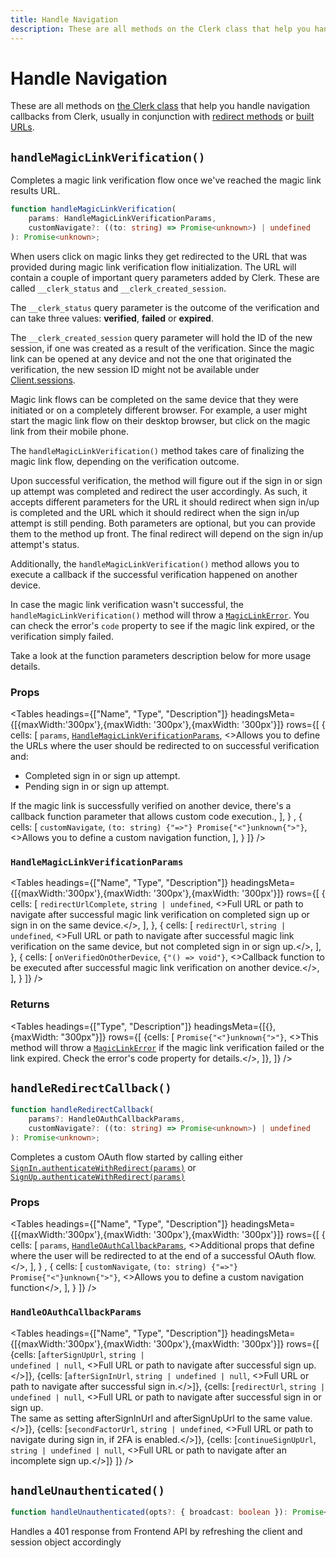 ```yaml
---
title: Handle Navigation
description: These are all methods on the Clerk class that help you handle navigation callbacks from Clerk, usually in conjunction with redirect methods or built urls.
---
```



# Handle Navigation

These are all methods on [the Clerk class](/docs/references/javascript/clerk/clerk) that help you handle navigation callbacks from Clerk, usually in conjunction with [redirect methods](/docs/references/javascript/clerk/redirect-methods) or [built URLs](/docs/references/javascript/clerk/build-urls).

## `handleMagicLinkVerification()`

Completes a magic link verification flow once we've reached the magic link results URL.

```typescript
function handleMagicLinkVerification(
    params: HandleMagicLinkVerificationParams,
    customNavigate?: ((to: string) => Promise<unknown>) | undefined
): Promise<unknown>;
```

When users click on magic links they get redirected to the URL that was provided during magic link verification flow initialization. The URL will contain a couple of important query parameters added by Clerk. These are called `__clerk_status` and `__clerk_created_session`.

The `__clerk_status` query parameter is the outcome of the verification and can take three values: **verified**, **failed** or **expired**.

The `__clerk_created_session` query parameter will hold the ID of the new session, if one was created as a result of the verification. Since the magic link can be opened at any device and not the one that originated the verification, the new session ID might not be available under [Client.sessions](/docs/references/javascript/client).

Magic link flows can be completed on the same device that they were initiated or on a completely different browser. For example, a user might start the magic link flow on their desktop browser, but click on the magic link from their mobile phone.

The `handleMagicLinkVerification()` method takes care of finalizing the magic link flow, depending on the verification outcome.

Upon successful verification, the method will figure out if the sign in or sign up attempt was completed and redirect the user accordingly. As such, it accepts different parameters for the URL it should redirect when sign in/up is completed and the URL which it should redirect when the sign in/up attempt is still pending. Both parameters are optional, but you can provide them to the method up front. The final redirect will depend on the sign in/up attempt's status.

Additionally, the `handleMagicLinkVerification()` method allows you to execute a callback if the successful verification happened on another device.

In case the magic link verification wasn't successful, the `handleMagicLinkVerification()` method will throw a [`MagicLinkError`](/docs/authentication/custom-flows/magic-links). You can check the error's `code` property to see if the magic link expired, or the verification simply failed.

Take a look at the function parameters description below for more usage details.

### Props


<Tables
  headings={["Name", "Type", "Description"]}
  headingsMeta={[{maxWidth:'300px'},{maxWidth: '300px'},{maxWidth: '300px'}]}
  rows={[
  {
  cells: [
  <code>params</code>,
  <code><a href="#handle-magic-link-verification-params">HandleMagicLinkVerificationParams</a></code>,
  <>Allows you to define the URLs where the user should be redirected to on successful verification and:
  <ul><li>Completed sign in or sign up attempt.</li>
  <li>Pending sign in or sign up attempt.</li>
  </ul>
  If the magic link is successfully verified on another device, there's a callback function parameter that allows custom code execution.</>,
  ],
  }
    ,
    {
    cells: [
    <code>customNavigate</code>,
    <code>(to: string) {"=>"} Promise{"<"}unknown{">"}</code>,
    <>Allows you to define a custom navigation function</>,
    ],
    }
  ]}
/>

### `HandleMagicLinkVerificationParams`

<Tables
  headings={["Name", "Type", "Description"]}
  headingsMeta={[{maxWidth:'300px'},{maxWidth: '300px'},{maxWidth: '300px'}]}
  rows={[
  {
  cells: [
  <code>redirectUrlComplete</code>,
  <code>string | undefined</code>,
  <>Full URL or path to navigate after successful magic link verification on completed sign up or sign in on the same device.</>,
  ],
  },
  {
  cells: [
  <code>redirectUrl</code>,
  <code>string | undefined</code>,
  <>Full URL or path to navigate after successful magic link verification on the same device, but not completed sign in or sign up.</>,
  ],
  },
  {
  cells: [
  <code>onVerifiedOnOtherDevice</code>,
  <code>{"() => void"}</code>,
  <>Callback function to be executed after successful magic link verification on another device.</>,
  ],
  }
  ]}
/>

### Returns


<Tables
  headings={["Type", "Description"]}
  headingsMeta={[{}, {maxWidth: "300px"}]}
  rows={[
  {cells: [
  <code>Promise{"<"}unknown{">"}</code>,
  <>This method will throw a <code><a href="/docs/references/javascript/types/magic-link-error">MagicLinkError</a></code> if the magic link verification failed or the link expired. Check the error's code property for details.</>,
  ]},
  ]}
/>

## `handleRedirectCallback()`

```typescript
function handleRedirectCallback(
    params?: HandleOAuthCallbackParams,
    customNavigate?: ((to: string) => Promise<unknown>) | undefined
): Promise<unknown>;
```

Completes a custom OAuth flow started by calling either [`SignIn.authenticateWithRedirect(params)`](/docs/references/javascript/clerk/sign-in) or [`SignUp.authenticateWithRedirect(params)`](/docs/references/javascript/clerk/sign-up)

### Props

<Tables
  headings={["Name", "Type", "Description"]}
  headingsMeta={[{maxWidth:'300px'},{maxWidth: '300px'},{maxWidth: '300px'}]}
  rows={[
  {
  cells: [
  <code>params</code>,
  <code><a href="#handle-o-auth-callback-params">HandleOAuthCallbackParams</a></code>,
  <>Additional props that define where the user will be redirected to at the end of a successful OAuth flow.</>,
  ],
  }
    ,
    {
    cells: [
    <code>customNavigate</code>,
    <code>(to: string) {"=>"} Promise{"<"}unknown{">"}</code>,
    <>Allows you to define a custom navigation function</>,
    ],
    }
  ]}
/>

### `HandleOAuthCallbackParams`

<Tables
  headings={["Name", "Type", "Description"]}
  headingsMeta={[{maxWidth:'300px'},{maxWidth: '300px'},{maxWidth: '300px'}]}
  rows={[
    {cells: [<code>afterSignUpUrl</code>, <code>string | undefined | null</code>, <>Full URL or path to navigate after successful sign up.</>]},
{cells: [<code>afterSignInUrl</code>, <code>string | undefined | null</code>, <>Full URL or path to navigate after successful sign in.</>]},
{cells: [<code>redirectUrl</code>, <code>string | undefined | null</code>, <>Full URL or path to navigate after successful sign in or sign up.<br/>The same as setting afterSignInUrl and afterSignUpUrl to the same value.</>]},
{cells: [<code>secondFactorUrl</code>, <code>string | undefined</code>, <>Full URL or path to navigate during sign in, if 2FA is enabled.</>]},
{cells: [<code>continueSignUpUrl</code>, <code>string | undefined | null</code>, <>Full URL or path to navigate after an incomplete sign up.</>]}
  ]}
/>

## `handleUnauthenticated()`

```typescript
function handleUnauthenticated(opts?: { broadcast: boolean }): Promise<unknown>;
```

Handles a 401 response from Frontend API by refreshing the client and session object accordingly

